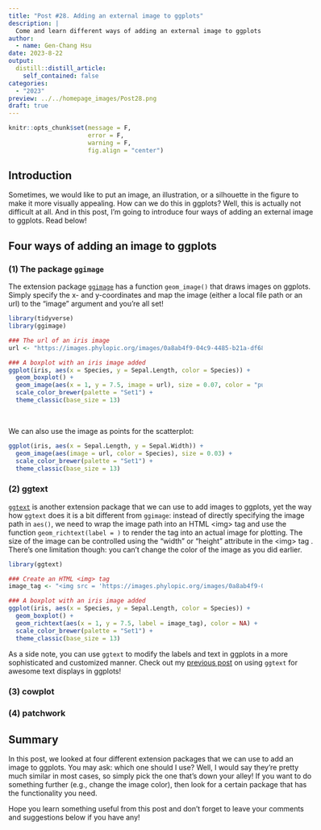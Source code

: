 ```yaml
---
title: "Post #28. Adding an external image to ggplots"
description: |
  Come and learn different ways of adding an external image to ggplots to make your figures more appealing!
author:
  - name: Gen-Chang Hsu
date: 2023-8-22
output:
  distill::distill_article:
    self_contained: false
categories:
  - "2023"
preview: ../../homepage_images/Post28.png
draft: true
---
```


<!-- Webpage style -->

<style>
d-article a {
    color: #2780e3 !important;
      border-bottom: none !important;
}

d-article a:hover {
  color: #2780e3 !important;
    border-bottom: 2px solid !important;
}

d-byline {
  margin-left: -10% !important;
}

d-title {
  margin-left: -10%;
}

d-title h1{
  font-size: 45px;
  width: 130%;
}

d-article {
  margin-left: -10%;
}

p {
  width: 120%;
}

d-article h2 {
  width: 120%;
}

d-article h3 {
  width: 120%;
  font-size: 28px;
}

div.article-footer{
  width: 120%;
}

d-article div.sourceCode { 
  width: 120% !important;
}

d-article pre { 
  width: 120% !important;
}

div.l-body {
  width: 120% !important;
}

d-article table thead tr {
  height: 60px !important;
  width: 210px !important;
}

d-article table thead th {
  height: 60px !important;
  font-size: 22px !important;
  width: 210px !important;
}

d-article table tbody tr td {
  font-size: 21px !important;
  height: 60px !important;
  text-align: center !important;
  width: 210px !important;
}

div.l-body img {
    margin-right: 20% !important;
}

</style>

```r
knitr::opts_chunk$set(message = F, 
                      error = F, 
                      warning = F,
                      fig.align = "center")

```

<!-- Start of the article -->

## Introduction

Sometimes, we would like to put an image, an illustration, or a silhouette in the figure to make it more visually appealing. How can we do this in ggplots? Well, this is actually not difficult at all. And in this post, I'm going to introduce four ways of adding an external image to ggplots. Read below! 


## Four ways of adding an image to ggplots

### (1) The package `ggimage`

The extension package [`ggimage`](https://yulab-smu.top/pkgdocs/ggimage.html) has a function `geom_image()` that draws images on ggplots. Simply specify the x- and y-coordinates and map the image (either a local file path or an url) to the "image" argument and you're all set!

```r
library(tidyverse)
library(ggimage)

### The url of an iris image
url <- "https://images.phylopic.org/images/0a8ab4f9-04c9-4485-b21a-df683d506055/raster/222x512.png"

### A boxplot with an iris image added
ggplot(iris, aes(x = Species, y = Sepal.Length, color = Species)) + 
  geom_boxplot() + 
  geom_image(aes(x = 1, y = 7.5, image = url), size = 0.07, color = "purple") +
  scale_color_brewer(palette = "Set1") +
  theme_classic(base_size = 13)

```
<br>

We can also use the image as points for the scatterplot:

```r
ggplot(iris, aes(x = Sepal.Length, y = Sepal.Width)) + 
  geom_image(aes(image = url, color = Species), size = 0.03) + 
  scale_color_brewer(palette = "Set1") +
  theme_classic(base_size = 13)

```

### (2) ggtext

[`ggtext`](https://wilkelab.org/ggtext/index.html) is another extension package that we can use to add images to ggplots, yet the way how `ggtext` does it is a bit different from `ggimage`: instead of directly specifying the image path in `aes()`, we need to wrap the image path into an HTML \<img\> tag and use the function `geom_richtext(label = )` to render the tag into an actual image for plotting. The size of the image can be controlled using the "width" or "height" attribute in the \<img\> tag . There's one limitation though: you can't change the color of the image as you did earlier. 

```r
library(ggtext)

### Create an HTML <img> tag
image_tag <- "<img src = 'https://images.phylopic.org/images/0a8ab4f9-04c9-4485-b21a-df683d506055/raster/222x512.png' width = '15'/>"

### A boxplot with an iris image added
ggplot(iris, aes(x = Species, y = Sepal.Length, color = Species)) + 
  geom_boxplot() + 
  geom_richtext(aes(x = 1, y = 7.5, label = image_tag), color = NA) +  # specify "color = NA" to remove the outline box 
  scale_color_brewer(palette = "Set1") +
  theme_classic(base_size = 13)

```

As a side note, you can use `ggtext` to modify the labels and text in ggplots in a more sophisticated and customized manner. Check out my [previous post](https://genchanghsu.github.io/ggGallery/posts/2021-07-10-post-5-awesome-text-display-with-ggtext/) on using `ggtext` for awesome text displays in ggplots!

### (3) cowplot



### (4) patchwork





## Summary

In this post, we looked at four different extension packages that we can use to add an image to ggplots. You may ask: which one should I use? Well, I would say they're pretty much similar in most cases, so simply pick the one that's down your alley! If you want to do something further (e.g., change the image color), then look for a certain package that has the functionality you need. 

Hope you learn something useful from this post and don't forget to leave your comments and suggestions below if you have any!

